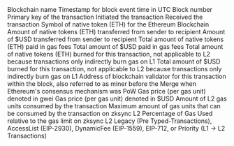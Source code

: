 <ParamField path="blockchain">
Blockchain name
</ParamField>
<ParamField path="block_time">
Timestamp for block event time in UTC
</ParamField>
<ParamField path="block_number">
Block number
</ParamField>
<ParamField path="tx_hash">
Primary key of the transaction
</ParamField>
<ParamField path="tx_sender">
Initiated the transaction
</ParamField>
<ParamField path="tx_receiver">
Received the transaction
</ParamField>
<ParamField path="native_token_symbol">
Symbol of native token (ETH) for the Ethereum Blockchain
</ParamField>
<ParamField path="tx_amount_native">
Amount of native tokens (ETH) transferred from sender to recipient
</ParamField>
<ParamField path="tx_amount_usd">
Amount of $USD transferred from sender to recipient
</ParamField>
<ParamField path="tx_fee_native">
Total amount of native tokens (ETH) paid in gas fees
</ParamField>
<ParamField path="tx_fee_usd">
Total amount of $USD paid in gas fees
</ParamField>
<ParamField path="burned_native">
Total amount of native tokens (ETH) burned for this transaction, not applicable to L2 because transactions only indirectly burn gas on L1
</ParamField>
<ParamField path="burned_usd">
Total amount of $USD burned for this transaction, not applicable to L2 because transactions only indirectly burn gas on L1
</ParamField>
<ParamField path="validator">
Address of blockchain validator for this transaction within the block, also referred to as miner before the Merge when Ethereum&#x27;s consensus mechanism was PoW
</ParamField>
<ParamField path="gas_price_gwei">
Gas price (per gas unit) denoted in gwei
</ParamField>
<ParamField path="gas_price_usd">
Gas price (per gas unit) denoted in $USD
</ParamField>
<ParamField path="gas_used">
Amount of L2 gas units consumed by the transaction
</ParamField>
<ParamField path="gas_limit">
Maximum amount of gas units that can be consumed by the transaction on zksync L2
</ParamField>
<ParamField path="gas_usage_percent">
Percentage of Gas Used relative to the gas limit on zksync L2
</ParamField>
<ParamField path="type">
Legacy (Pre Typed-Transactions), AccessList (EIP-2930), DynamicFee (EIP-1559), EIP-712, or Priority (L1 -&gt; L2 Transactions)
</ParamField>

